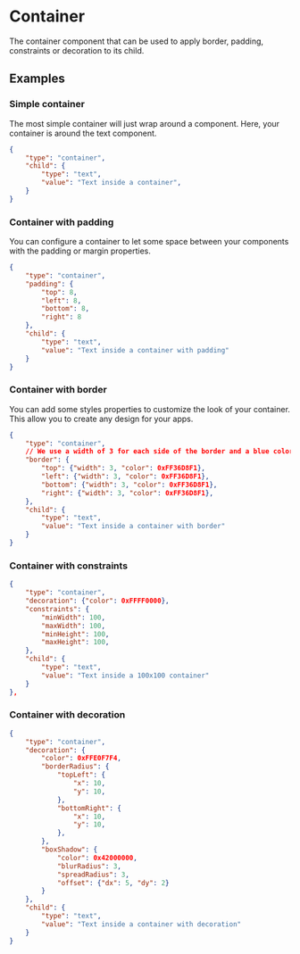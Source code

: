 
# Container

The container component that can be used to apply border, padding, constraints or decoration to its child.
 
## Examples

### Simple container
The most simple container will just wrap around a component.
Here, your container is around the text component.

```json
{
    "type": "container",
    "child": {
        "type": "text",
        "value": "Text inside a container",
    }
}
```

### Container with padding
You can configure a container to let some space between your components with the padding or margin properties.

```json
{
    "type": "container",
    "padding": {
        "top": 8, 
        "left": 8, 
        "bottom": 8, 
        "right": 8
    },
    "child": {
        "type": "text", 
        "value": "Text inside a container with padding"
    }
}
```

### Container with border
You can add some styles properties to customize the look of your container. This allow you to create any design for your apps.

```json
{
    "type": "container",
    // We use a width of 3 for each side of the border and a blue color
    "border": {
        "top": {"width": 3, "color": 0xFF36D8F1},
        "left": {"width": 3, "color": 0xFF36D8F1},
        "bottom": {"width": 3, "color": 0xFF36D8F1},
        "right": {"width": 3, "color": 0xFF36D8F1},
    },
    "child": {
        "type": "text", 
        "value": "Text inside a container with border"
    }
}
```

### Container with constraints

```json
{
    "type": "container",
    "decoration": {"color": 0xFFFF0000},
    "constraints": {
        "minWidth": 100,
        "maxWidth": 100,
        "minHeight": 100,
        "maxHeight": 100,
    },
    "child": {
        "type": "text", 
        "value": "Text inside a 100x100 container"
    }
},
```

### Container with decoration

```json
{
    "type": "container",
    "decoration": {
        "color": 0xFFE0F7F4,
        "borderRadius": {
            "topLeft": {
                "x": 10,
                "y": 10,
            },
            "bottomRight": {
                "x": 10,
                "y": 10,
            },
        },
        "boxShadow": {
            "color": 0x42000000,
            "blurRadius": 3,
            "spreadRadius": 3,
            "offset": {"dx": 5, "dy": 2}
        }
    },
    "child": {
        "type": "text", 
        "value": "Text inside a container with decoration"
    }
}
```

<PropertyTable schema={containerSchema}/>